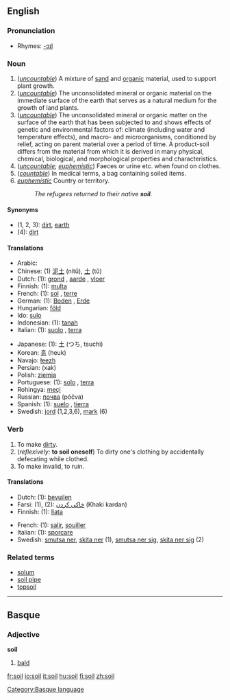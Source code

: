 ==English==

===Pronunciation===
*Rhymes: [[Rhymes:English:-ɔɪl|-ɔɪl]]

===Noun===
{{en-noun-reg-both}}

# (''[[uncountable]]'') A mixture of [[sand]] and [[organic]] material, used to support plant growth.
# (''[[uncountable]]'') The unconsolidated mineral or organic material on the immediate surface of the earth that serves as a natural medium for the growth of land plants. 
# (''[[uncountable]]'') The unconsolidated mineral or organic matter on the surface of the earth that has been subjected to and shows effects of genetic and environmental factors of: climate (including water and temperature effects), and macro- and microorganisms, conditioned by relief, acting on parent material over a period of time. A product-soil differs from the material from which it is derived in many physical, chemical, biological, and morphological properties and characteristics. 
# (''[[uncountable]]''; ''[[euphemistic]]'') Faeces or urine etc. when found on clothes.
# (''[[countable]]'') In medical terms, a bag containing soiled items.
# ''[[euphemistic]]'' Country or territory. 
#:''The refugees returned to their native '''soil'''.''

====Synonyms====
*(1, 2, 3): [[dirt]], [[earth]]
*(4): [[dirt]]

====Translations====
{{rfc-trans}}
{{top}}
*Arabic: {{ARchar|[[تربة]]}} {{Unicode|(túrba)}} {{f}}
*Chinese: (1) [[泥土]] (nítǔ), [[土]] (tǔ)
*Dutch: (1): [[grond]] {{m}}, [[aarde]] {{f}}, [[vloer]] {{m}}
*Finnish: (1): [[multa]]
*French: (1): [[sol]] {{m}}, [[terre]] {{f}}
*German: (1): [[Boden]] {{m}}, [[Erde]] {{f}}
*Hungarian: [[föld]]
*Ido: [[sulo]]
*Indonesian: (1): [[tanah]]
*Italian: (1): [[suolo]] {{m}}, [[terra]] {{f}}
{{mid}}
*Japanese: (1): [[土]] (つち, tsuchi)
*Korean: [[흙]] (heuk)
*Navajo: [[łeezh]]
*Persian: {{FAchar|[[خاک]]}} (xak)
*Polish: [[ziemia]] {{f}}
*Portuguese: (1): [[solo#Portuguese|solo]] {{m}}, [[terra]] {{f}}
*Rohingya: [[meçi]] 
*Russian: [[почва]] (póčva) {{f}}
*Spanish: (1): [[suelo]] {{m}}, [[tierra]] {{f}}
*Swedish: [[jord]] {{c}} (1,2,3,6), [[mark#Swedish|mark]] {{c}} (6)
{{bottom}}

===Verb===
{{en-infl-reg-consonant|soil||}}

# To make [[dirt]]y.
# (''reflexively:'' '''to soil oneself''') To dirty one's clothing by accidentally defecating while clothed.
# To make invalid, to ruin.

====Translations====
{{rfc-trans}}
{{top}}
*Dutch: (1): [[bevuilen]]
*Farsi: (1), (2): [[خاكی كردن]] (Khaki kardan)
*Finnish: (1): [[liata]]
{{mid}}
*French: (1): [[salir]], [[souiller]]
*Italian: (1): [[sporcare]]
*Swedish: [[smutsa ner]], [[skita ner]] (1), [[smutsa ner sig]], [[skita ner sig]] (2)
{{bottom}}

===Related terms===
*[[solum]]
*[[soil pipe]]
*[[topsoil]]

----

==Basque==
===Adjective===
'''soil'''

# [[bald]]

[[Category:Basque language]]

[[fr:soil]]
[[io:soil]]
[[it:soil]]
[[hu:soil]]
[[fi:soil]]
[[zh:soil]]